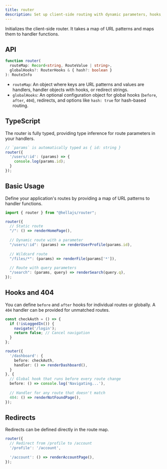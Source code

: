```yaml
---
title: router
description: Set up client-side routing with dynamic parameters, hooks, redirects, and 404 handling.
---
```


Initializes the client-side router. It takes a map of URL patterns and maps them to handler functions.

## API

```typescript
function router(
  routeMap: Record<string, RouteValue | string>,
  globalHooks?: RouterHooks & { hash?: boolean }
): RouteInfo
```
- `routeMap`: An object where keys are URL patterns and values are handlers, handler objects with hooks, or redirect strings.
- `globalHooks`: An optional configuration object for global hooks (`before`, `after`, `404`), redirects, and options like `hash: true` for hash-based routing.

## TypeScript

The router is fully typed, providing type inference for route parameters in your handlers.

```typescript
// `params` is automatically typed as { id: string }
router({
  '/users/:id': (params) => {
    console.log(params.id);
  }
});
```

## Basic Usage

Define your application's routes by providing a map of URL patterns to handler functions.

```typescript
import { router } from "@hellajs/router";

router({
  // Static route
  "/": () => renderHomePage(),
  
  // Dynamic route with a parameter
  "/users/:id": (params) => renderUserProfile(params.id),
  
  // Wildcard route
  "/files/*": (params) => renderFile(params['*']),
  
  // Route with query parameters
  "/search": (params, query) => renderSearch(query.q),
});
```

## Hooks and 404

You can define `before` and `after` hooks for individual routes or globally. A `404` handler can be provided for unmatched routes.

```typescript
const checkAuth = () => {
  if (!isLoggedIn()) {
    navigate('/login');
    return false; // Cancel navigation
  }
};

router({
  '/dashboard': {
    before: checkAuth,
    handler: () => renderDashboard(),
  }
}, {
  // Global hook that runs before every route change
  before: () => console.log('Navigating...'),
  
  // Handler for any route that doesn't match
  404: () => renderNotFoundPage(),
});
```

## Redirects

Redirects can be defined directly in the route map.

```typescript
router({
  // Redirect from /profile to /account
  '/profile': '/account',
  
  '/account': () => renderAccountPage(),
});
```